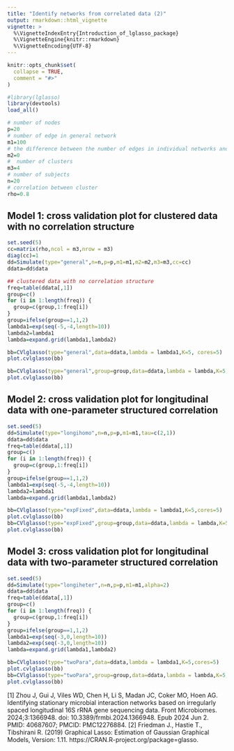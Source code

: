 ```yaml
---
title: "Identify networks from correlated data (2)"
output: rmarkdown::html_vignette
vignette: >
  %\VignetteIndexEntry{Introduction_of_lglasso_package}
  %\VignetteEngine{knitr::rmarkdown}
  %\VignetteEncoding{UTF-8}
---
```


```r
knitr::opts_chunk$set(
  collapse = TRUE,
  comment = "#>"
)
```







```r
#library(lglasso)
library(devtools)
load_all()
```



```r
# number of nodes
p=20
# number of edge in general network
m1=100
# the difference between the number of edges in individual networks and general network
m2=0
#  number of clusters
m3=4
# number of subjects
n=20
# correlation between cluster
rho=0.8

```

## Model 1: cross validation plot for clustered data with no correlation structure 

```r
set.seed(5)
cc=matrix(rho,ncol = m3,nrow = m3)
diag(cc)=1
dd=Simulate(type="general",n=n,p=p,m1=m1,m2=m2,m3=m3,cc=cc)
ddata=dd$data
```




```r
## clustered data with no correlation structure
freq=table(ddata[,1])
group=c()
for (i in 1:length(freq)) {
  group=c(group,1:freq[i])
}
group=ifelse(group==1,1,2)
lambda1=exp(seq(-5,-4,length=10))
lambda2=lambda1
lambda=expand.grid(lambda1,lambda2)

bb=CVlglasso(type="general",data=ddata,lambda = lambda1,K=5, cores=5)
plot.cvlglasso(bb)

bb=CVlglasso(type="general",group=group,data=ddata,lambda = lambda,K=5,cores=5)
plot.cvlglasso(bb)

```

## Model 2: cross validation plot for longitudinal data with one-parameter structured correlation 

```r
set.seed(5)
dd=Simulate(type="longihomo",n=n,p=p,m1=m1,tau=c(2,1))
ddata=dd$data
freq=table(ddata[,1])
group=c()
for (i in 1:length(freq)) {
  group=c(group,1:freq[i])
}
group=ifelse(group==1,1,2)
lambda1=exp(seq(-5,-4,length=10))
lambda2=lambda1
lambda=expand.grid(lambda1,lambda2)
```

```r
bb=CVlglasso(type="expFixed",data=ddata,lambda = lambda1,K=5,cores=5)
plot.cvlglasso(bb)
bb=CVlglasso(type="expFixed",group=group,data=ddata,lambda = lambda,K=5,cores=5)
plot.cvlglasso(bb)

```


## Model 3: cross validation plot for longitudinal data with two-parameter structured correlation 

```r
set.seed(5)
dd=Simulate(type="longiheter",n=n,p=p,m1=m1,alpha=2)
ddata=dd$data
freq=table(ddata[,1])
group=c()
for (i in 1:length(freq)) {
  group=c(group,1:freq[i])
}
group=ifelse(group==1,1,2)
lambda1=exp(seq(-3,0,length=10))
lambda2=exp(seq(-3,0,length=10))
lambda=expand.grid(lambda1,lambda2)

```


```r

bb=CVlglasso(type="twoPara",data=ddata,lambda = lambda1,K=5,cores=5)
plot.cvlglasso(bb)
bb=CVlglasso(type="twoPara",group=group,data=ddata,lambda = lambda,K=5,cores=5)
plot.cvlglasso(bb)
```



[1] Zhou J, Gui J, Viles WD, Chen H, Li S, Madan JC, Coker MO, Hoen AG. Identifying stationary microbial interaction networks based on irregularly spaced longitudinal 16S rRNA gene sequencing data. Front Microbiomes. 2024;3:1366948. doi: 10.3389/frmbi.2024.1366948. Epub 2024 Jun 2. PMID: 40687607; PMCID: PMC12276884.
[2] Friedman J., Hastie T., Tibshirani R. (2019)  Graphical Lasso: Estimation of Gaussian Graphical Models, Version: 1.11. https://CRAN.R-project.org/package=glasso. 

